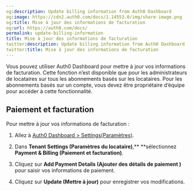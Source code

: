 ```yaml
---
og:description: Update billing information from Auth0 Dashboard
og:image: https://cdn2.auth0.com/docs/1.14553.0/img/share-image.png
og:title: Mise à jour des informations de facturation
og:url: https://auth0.com/docs/
permalink: update-billing-information
title: Mise à jour des informations de facturation
twitter:description: Update billing information from Auth0 Dashboard
twitter:title: Mise à jour des informations de facturation
---
```


Vous pouvez utiliser Auth0 Dashboard pour mettre à jour vos informations de facturation. Cette fonction n’est disponible que pour les administrateurs de locataires sur tous les abonnements basés sur les locataires. Pour les abonnements basés sur un compte, vous devez être propriétaire d’équipe pour accéder à cette fonctionnalité.

## Paiement et facturation

Pour mettre à jour vos informations de facturation :

1. Allez à [Auth0 Dashboard > Settings(Paramètres)](%24%7Bmanage_url%7D/#/dashboard/settings).
2. Dans **Tenant Settings (Paramètres du locataire)**,** **sélectionnez **Payment & Billing (Paiement et facturation)**.
3. Cliquez sur **Add Payment Details (Ajouter des détails de paiement )** pour saisir vos informations de paiement.

4. Cliquez sur **Update (Mettre à jour)** pour enregistrer vos modifications.